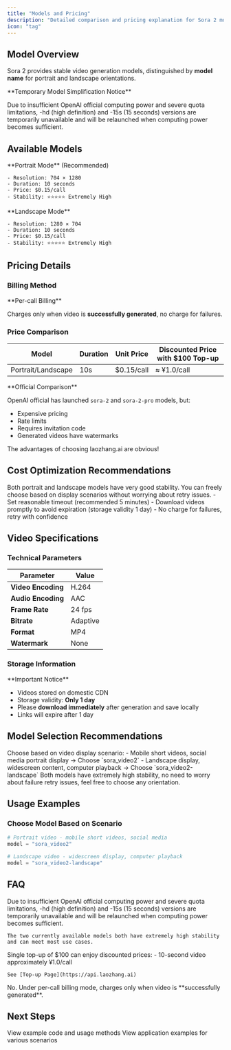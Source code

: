 ```yaml
---
title: "Models and Pricing"
description: "Detailed comparison and pricing explanation for Sora 2 models"
icon: "tag"
---
```


## Model Overview

Sora 2 provides stable video generation models, distinguished by **model name** for portrait and landscape orientations.

<Note>
**Temporary Model Simplification Notice**

Due to insufficient OpenAI official computing power and severe quota limitations, -hd (high definition) and -15s (15 seconds) versions are temporarily unavailable and will be relaunched when computing power becomes sufficient.
</Note>

## Available Models

<CardGroup cols={2}>
  <Card title="sora_video2" icon="mobile">
    **Portrait Mode** (Recommended)

    - Resolution: 704 × 1280
    - Duration: 10 seconds
    - Price: $0.15/call
    - Stability: ⭐⭐⭐⭐⭐ Extremely High
  </Card>

  <Card title="sora_video2-landscape" icon="tv">
    **Landscape Mode**

    - Resolution: 1280 × 704
    - Duration: 10 seconds
    - Price: $0.15/call
    - Stability: ⭐⭐⭐⭐⭐ Extremely High
  </Card>
</CardGroup>

## Pricing Details

### Billing Method

<Info>
**Per-call Billing**

Charges only when video is **successfully generated**, no charge for failures.
</Info>

### Price Comparison

| Model | Duration | Unit Price | Discounted Price with $100 Top-up |
|------|------|------|---------------|
| Portrait/Landscape | 10s | $0.15/call | ≈ ¥1.0/call |

<Note>
**Official Comparison**

OpenAI official has launched `sora-2` and `sora-2-pro` models, but:
- Expensive pricing
- Rate limits
- Requires invitation code
- Generated videos have watermarks

The advantages of choosing laozhang.ai are obvious!
</Note>

## Cost Optimization Recommendations

<AccordionGroup>
  <Accordion title="Both models have extremely high stability" icon="mobile">
    Both portrait and landscape models have very good stability. You can freely choose based on display scenarios without worrying about retry issues.
  </Accordion>

  <Accordion title="Batch generation optimization" icon="list">
    - Set reasonable timeout (recommended 5 minutes)
    - Download videos promptly to avoid expiration (storage validity 1 day)
    - No charge for failures, retry with confidence
  </Accordion>
</AccordionGroup>

## Video Specifications

### Technical Parameters

| Parameter | Value |
|------|-----|
| **Video Encoding** | H.264 |
| **Audio Encoding** | AAC |
| **Frame Rate** | 24 fps |
| **Bitrate** | Adaptive |
| **Format** | MP4 |
| **Watermark** | None |

### Storage Information

<Warning>
**Important Notice**

- Videos stored on domestic CDN
- Storage validity: **Only 1 day**
- Please **download immediately** after generation and save locally
- Links will expire after 1 day
</Warning>

## Model Selection Recommendations

<Steps>
  <Step title="Determine Orientation">
    Choose based on video display scenario:
    - Mobile short videos, social media portrait display → Choose `sora_video2`
    - Landscape display, widescreen content, computer playback → Choose `sora_video2-landscape`
  </Step>

  <Step title="Stability Guarantee">
    Both models have extremely high stability, no need to worry about failure retry issues, feel free to choose any orientation.
  </Step>
</Steps>

## Usage Examples

### Choose Model Based on Scenario

```python
# Portrait video - mobile short videos, social media
model = "sora_video2"

# Landscape video - widescreen display, computer playback
model = "sora_video2-landscape"
```

## FAQ

<AccordionGroup>
  <Accordion title="Why are there only two models temporarily?" icon="circle-question">
    Due to insufficient OpenAI official computing power and severe quota limitations, -hd (high definition) and -15s (15 seconds) versions are temporarily unavailable and will be relaunched when computing power becomes sufficient.
    
    The two currently available models both have extremely high stability and can meet most use cases.
  </Accordion>

  <Accordion title="How to get discounted prices through top-up?" icon="wallet">
    Single top-up of $100 can enjoy discounted prices:
    - 10-second video approximately ¥1.0/call

    See [Top-up Page](https://api.laozhang.ai)
  </Accordion>

  <Accordion title="Will I be charged for failures?" icon="ban">
    No. Under per-call billing mode, charges only when video is **successfully generated**.
  </Accordion>
</AccordionGroup>

## Next Steps

<CardGroup cols={2}>
  <Card title="Quick Start" icon="rocket" href="/en/api-capabilities/sora2/quick-start">
    View example code and usage methods
  </Card>
  <Card title="More Examples" icon="code" href="/en/api-capabilities/sora2/examples">
    View application examples for various scenarios
  </Card>
</CardGroup>

